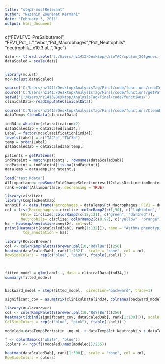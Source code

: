 ```yaml
---
title: "step7-mostRelevant"
author: "Nazanin Zounemat Kermani"
date: "February 3, 2018"
output: html_document
---
```


c("FEV1.FVC_PreSalbutamol", "FEV1_Pct_.L.","wbc","Pct_Macrophages","Pct_Neutrophils",
"neutrophils_.x10.3.uL.","Age")

```r
data <- t(read.table("C:/Users/nz1413/Desktop/dataTAC/sputum_508genes.txt",  header = TRUE))
dataScaled = scale(data)


library(mclust)
mc<-Mclust(dataScaled)
```
```r
source('C:/Users/nz1413/Desktop/AnalysisTag/Final/code/functions/readImputateClinicalData.R')
source('C:/Users/nz1413/Desktop/AnalysisTag/Final/code/functions/getPatiens.R')
setwd('C:/Users/nz1413/Desktop/AnalysisTag/Final/code/functions/')
clinicalData<-readImputateClinicalData()

source('C:/Users/nz1413/Desktop/AnalysisTag/Final/code/functions/CleanData.R')
dataTemp<-CleanData(clinicalData)
```

```r
ind34 = which(mc$classification>2)
dataScaled3ab = dataScaled[ind34,]
Label = factor(mc$classification[ind34])
levels(Label) = c("TAC3a","TAC3b")
temp = order(Label)
dataScaled3ab = dataScaled3ab[temp,]

patients = getPatiens()
indPateint = match(patients , rownames(dataScaled3ab))
indPateint = indPateint[!is.na(indPateint)]
dataTemp = dataTemp[indPateint,]

load("test.Rdata")
Allimportance= rowSums(FoldChangeSelectionresult2classDistinctionBenferoni[,2:14])
rank =order(Allimportance, decreasing = TRUE)

library(circlize)
library(ComplexHeatmap)
annotDf <- data.frame(Macrophages = dataTemp$Pct_Macrophages, FEV1 = dataTemp$FEV1_Pct_.L. , Neutrophils=  dataTemp$Pct_Neutrophils)
col = list(Macrophages = circlize::colorRamp2(c(1,90), c("lightblue", "purple")),
       FEV1= circlize::colorRamp2(c(18,121), c("green", "darkred")),   
       Neutrophils= circlize::colorRamp2(c(8,97), c("yellow", "orange")))
ha = HeatmapAnnotation(annotDf, col=col)
print(Heatmap(t(dataScaled3ab[, rank[1:132]]), name = "Asthma phenotyping",
        top_annotation = ha))

library(RColorBrewer)
col <- colorRampPalette(brewer.pal(10,"RdYlBu"))(256)
heatmap(dataScaled3ab[, rank[1:132]], scale = "none", col = col,
RowSideColors = rep(c("blue", "pink"), ftable(Label)) )



fitted_model = glm(Label~., data = clinicalData[ind34,])
summary(fitted_model)


backward_model = step(fitted_model,  direction="backward", trace=1)

significant_cov = as.matrix(clinicalData[ind34, colnames(backward_model$model)])

library(RColorBrewer)
col <- colorRampPalette(brewer.pal(10,"RdYlBu"))(256)
heatmap(t(cbind(significant_cov, dataScaled3ab[, rank[1:130]])), scale = "none", col = col,
ColSideColors = rep(c("blue", "pink"), ftable(Label)) )

modeled<-dataTemp$Periostin_.ng.mL. + dataTemp$Pct_Neutrophils + dataTemp$Pct_Lymphocytes  + dataTemp$wbc + dataTemp$FEV1_Change + dataTemp$FEV1.FVC_PreSalbutamol

f <- colorRamp(c("white", "blue"))
(colors <- rgb(f((modeled)/max(modeled))/255))

heatmap(dataScaled3ab[, rank[1:300]], scale = "none", col = col,
RowSideColors = colors) 
```